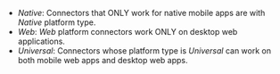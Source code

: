 - _Native_: Connectors that ONLY work for native mobile apps are with _Native_ platform type.
- _Web_: _Web_ platform connectors work ONLY on desktop web applications.
- _Universal_: Connectors whose platform type is _Universal_ can work on both mobile web apps and desktop web apps.
